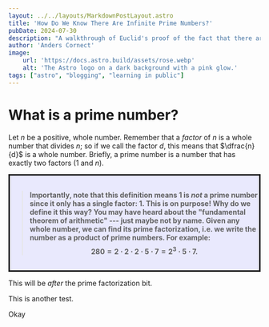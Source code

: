 ```yaml
---
layout: ../../layouts/MarkdownPostLayout.astro
title: 'How Do We Know There Are Infinite Prime Numbers?'
pubDate: 2024-07-30
description: "A walkthrough of Euclid's proof of the fact that there are infinitely many prime numbers, meant for non-mathematicians."
author: 'Anders Cornect'
image:
    url: 'https://docs.astro.build/assets/rose.webp'
    alt: 'The Astro logo on a dark background with a pink glow.'
tags: ["astro", "blogging", "learning in public"]
---
```


# What is a prime number?

Let $n$ be a positive, whole number. Remember that a *factor* of $n$ is a whole number that divides $n$; so if we call the factor $d$, this means that $\dfrac{n}{d}$ is 
a whole number. Briefly, a prime number is a number that has exactly two factors (1 and $n$).

<div style="background-color:rgba(150, 150, 250, 0.2); border-style: solid; padding-top: 1rem; padding-bottom: 1rem; font-weight: bold;">

> Importantly, note that this definition means 1 is *not* a prime number since it only has a single factor: 1. This is on purpose! Why do we define it this way? You may have heard about the "fundamental theorem of arithmetic" --- just maybe not by name. Given any whole number, we can find its **prime factorization**, i.e. we write the number as a product of prime numbers. For example: $$ 280 = 2 \cdot 2 \cdot 2 \cdot 5 \cdot 7 = 2^3 \cdot 5 \cdot 7. $$

</div>

This will be *after* the prime factorization bit.

This is another test.

Okay